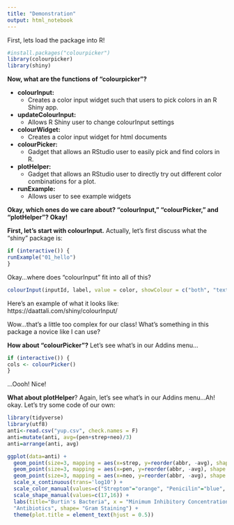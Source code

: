 ```yaml
---
title: "Demonstration"
output: html_notebook
---
```


First, lets load the package into R!
```r
#install.packages("colourpicker")
library(colourpicker)
library(shiny)
```
**Now, what are the functions of "colourpicker"?**

* **colourInput:** 
    + Creates a color input widget such that users to pick colors in an R Shiny app.  
* **updateColourInput:**
    + Allows R Shiny user to change colourInput settings
* **colourWidget:** 
    + Creates a color input widget for html documents
* **colourPicker:** 
    + Gadget that allows an RStudio user to easily pick and find colors in R.
* **plotHelper:**
    + Gadget that allows an RStudio user to directly try out different color combinations for a plot.   
* **runExample:**
    + Allows user to see example widgets
    
**Okay, which ones do we care about? "colourInput," "colourPicker," and "plotHelper"? Okay!**

**First, let's start with colourInput.** Actually, let's first discuss what the "shiny" package is:
```r
if (interactive()) {
runExample("01_hello")
}
```

Okay...where does "colourInput" fit into all of this?
```r
colourInput(inputId, label, value = color, showColour = c("both", "text", "background"), palette = c("square", "limited"), allowedCols = NULL, allowTransparent = FALSE, returnName = FALSE)
```
Here's an example of what it looks like: 
https://daattali.com/shiny/colourInput/

Wow...that's a little too complex for our class! What's something in this package a novice like I can use?

**How about "colourPicker"?**
Let's see what's in our Addins menu...
```r
if (interactive()) {
cols <- colourPicker()
}
```
...Oooh! Nice!

**What about plotHelper**?
Again, let's see what's in our Addins menu...Ah! okay. Let's try some code of our own:
```r
library(tidyverse)
library(utf8)
anti<-read.csv("yup.csv", check.names = F)
anti=mutate(anti, avg=(pen+strep+neo)/3)
anti=arrange(anti, avg)

ggplot(data=anti) +
  geom_point(size=3, mapping = aes(x=strep, y=reorder(abbr, -avg), shape = gram, color="Streptom"), position = position_nudge(x = 0.04)) +
  geom_point(size=3, mapping = aes(x=pen, y=reorder(abbr, -avg), shape = gram, color="Penicilin")) +
  geom_point(size=3, mapping = aes(x=neo, y=reorder(abbr, -avg), shape = gram, color="Neomycin")) +
  scale_x_continuous(trans='log10') +
  scale_color_manual(values=c("Streptom"="orange", "Penicilin"="blue", "Neomycin"="violetred3")) +
  scale_shape_manual(values=c(17,16)) +
  labs(title="Burtin's Bacteria", x = "Minimum Inhibitory Concentration (MIC)", y = "Bacteria", color =
  "Antibiotics", shape= "Gram Staining") +
  theme(plot.title = element_text(hjust = 0.5))
```

